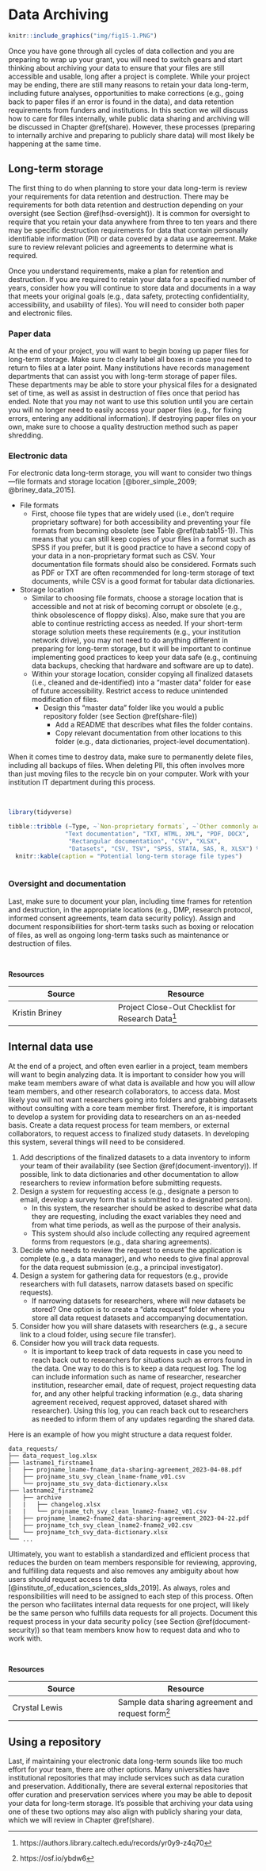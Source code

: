 # Data Archiving {#store-long}

```r

knitr::include_graphics("img/fig15-1.PNG")

```

Once you have gone through all cycles of data collection and you are preparing to wrap up your grant, you will need to switch gears and start thinking about archiving your data to ensure that your files are still accessible and usable, long after a project is complete. While your project may be ending, there are still many reasons to retain your data long-term, including future analyses, opportunities to make corrections (e.g., going back to paper files if an error is found in the data), and data retention requirements from funders and institutions. In this section we will discuss how to care for files internally, while public data sharing and archiving will be discussed in Chapter \@ref(share). However, these processes (preparing to internally archive and preparing to publicly share data) will most likely be happening at the same time.

## Long-term storage

The first thing to do when planning to store your data long-term is review your requirements for data retention and destruction. There may be requirements for both data retention and destruction depending on your oversight (see Section \@ref(hsd-oversight)). It is common for oversight to require that you retain your data anywhere from three to ten years and there may be specific destruction requirements for data that contain personally identifiable information (PII) or data covered by a data use agreement. Make sure to review relevant policies and agreements to determine what is required.

Once you understand requirements, make a plan for retention and destruction. If you are required to retain your data for a specified number of years, consider how you will continue to store data and documents in a way that meets your original goals (e.g., data safety, protecting confidentiality, accessibility, and usability of files). You will need to consider both paper and electronic files.

### Paper data

At the end of your project, you will want to begin boxing up paper files for long-term storage. Make sure to clearly label all boxes in case you need to return to files at a later point. Many institutions have records management departments that can assist you with long-term storage of paper files. These departments may be able to store your physical files for a designated set of time, as well as assist in destruction of files once that period has ended. Note that you may not want to use this solution until you are certain you will no longer need to easily access your paper files (e.g., for fixing errors, entering any additional information). If destroying paper files on your own, make sure to choose a quality destruction method such as paper shredding.

### Electronic data

For electronic data long-term storage, you will want to consider two things---file formats and storage location [@borer_simple_2009; @briney_data_2015].

- File formats  
  - First, choose file types that are widely used (i.e., don't require proprietary software) for both accessibility and preventing your file formats from becoming obsolete (see Table \@ref(tab:tab15-1)). This means that you can still keep copies of your files in a format such as SPSS if you prefer, but it is good practice to have a second copy of your data in a non-proprietary format such as CSV. Your documentation file formats should also be considered. Formats such as PDF or TXT are often recommended for long-term storage of text documents, while CSV is a good format for tabular data dictionaries.  
- Storage location  
  - Similar to choosing file formats, choose a storage location that is accessible and not at risk of becoming corrupt or obsolete (e.g., think obsolescence of floppy disks). Also, make sure that you are able to continue restricting access as needed. If your short-term storage solution meets these requirements (e.g., your institution network drive), you may not need to do anything different in preparing for long-term storage, but it will be important to continue implementing good practices to keep your data safe (e.g., continuing data backups, checking that hardware and software are up to date).   
  - Within your storage location, consider copying all finalized datasets (i.e., cleaned and de-identified) into a "master data" folder for ease of future accessibility. Restrict access to reduce unintended modification of files.  
    - Design this "master data" folder like you would a public repository folder (see Section \@ref(share-file))  
      - Add a README that describes what files the folder contains.  
      - Copy relevant documentation from other locations to this folder (e.g., data dictionaries, project-level documentation).  

When it comes time to destroy data, make sure to permanently delete files, including all backups of files. When deleting PII, this often involves more than just moving files to the recycle bin on your computer. Work with your institution IT department during this process.

<br>    
```r

library(tidyverse)

tibble::tribble (~Type, ~`Non-proprietary formats`, ~`Other commonly accepted formats`,
                "Text documentation", "TXT, HTML, XML", "PDF, DOCX",
                 "Rectangular documentation", "CSV", "XLSX",
                 "Datasets", "CSV, TSV", "SPSS, STATA, SAS, R, XLSX") %>%
  knitr::kable(caption = "Potential long-term storage file types")
  
```

### Oversight and documentation

Last, make sure to document your plan, including time frames for retention and destruction, in the appropriate locations (e.g., DMP, research protocol, informed consent agreements, team data security policy). Assign and document responsibilities for short-term tasks such as boxing or relocation of files, as well as ongoing long-term tasks such as maintenance or destruction of files.

<br>

**Resources**

|Source|Resource|
|--------|-----------|
|Kristin Briney |Project Close-Out Checklist for Research Data^[https://authors.library.caltech.edu/records/yr0y9-z4q70]|

## Internal data use {#store-long-use}

At the end of a project, and often even earlier in a project, team members will want to begin analyzing data. It is important to consider how you will make team members aware of what data is available and how you will allow team members, and other research collaborators, to access data. Most likely you will not want researchers going into folders and grabbing datasets without consulting with a core team member first. Therefore, it is important to develop a system for providing data to researchers on an as-needed basis. Create a data request process for team members, or external collaborators, to request access to finalized study datasets. In developing this system, several things will need to be considered.

1. Add descriptions of the finalized datasets to a data inventory to inform your team of their availability (see Section \@ref(document-inventory)). If possible, link to data dictionaries and other documentation to allow researchers to review information before submitting requests.  
2. Design a system for requesting access (e.g., designate a person to email, develop a survey form that is submitted to a designated person).
    - In this system, the researcher should be asked to describe what data they are requesting, including the exact variables they need and from what time periods, as well as the purpose of their analysis.
    - This system should also include collecting any required agreement forms from requestors (e.g., data sharing agreements).
3. Decide who needs to review the request to ensure the application is complete (e.g., a data manager), and who needs to give final approval for the data request submission (e.g., a principal investigator).
4. Design a system for gathering data for requestors (e.g., provide researchers with full datasets, narrow datasets based on specific requests).
    - If narrowing datasets for researchers, where will new datasets be stored? One option is to create a "data request" folder where you store all data request datasets and accompanying documentation.
5. Consider how you will share datasets with researchers (e.g., a secure link to a cloud folder, using secure file transfer).
6. Consider how you will track data requests.
    - It is important to keep track of data requests in case you need to reach back out to researchers for situations such as errors found in the data. One way to do this is to keep a data request log. The log can include information such as name of researcher, researcher institution, researcher email, date of request, project requesting data for, and any other helpful tracking information (e.g., data sharing agreement received, request approved, dataset shared with researcher). Using this log, you can reach back out to researchers as needed to inform them of any updates regarding the shared data.

Here is an example of how you might structure a data request folder.
  
```
data_requests/
├── data_request_log.xlsx
├── lastname1_firstname1
|   ├── projname_lname-fname_data-sharing-agreement_2023-04-08.pdf
│   ├── projname_stu_svy_clean_lname-fname_v01.csv
│   └── projname_stu_svy_data-dictionary.xlsx
├── lastname2_firstname2
│   ├── archive
│   |   ├── changelog.xlsx
|   |   └── projname_tch_svy_clean_lname2-fname2_v01.csv
|   ├── projname_lname2-fname2_data-sharing-agreement_2023-04-22.pdf
│   ├── projname_tch_svy_clean_lname2-fname2_v02.csv
|   └── projname_tch_svy_data-dictionary.xlsx
└── ...

```

Ultimately, you want to establish a standardized and efficient process that reduces the burden on team members responsible for reviewing, approving, and fulfilling data requests and also removes any ambiguity about how users should request access to data [@institute_of_education_sciences_slds_2019]. As always, roles and responsibilities will need to be assigned to each step of this process. Often the person who facilitates internal data requests for one project, will likely be the same person who fulfills data requests for all projects. Document this request process in your data security policy (see Section \@ref(document-security)) so that team members know how to request data and who to work with.

<br>

**Resources**

|Source|Resource|
|--------|-----------|
|Crystal Lewis |Sample data sharing agreement and request form^[https://osf.io/ybdw6]|


## Using a repository

Last, if maintaining your electronic data long-term sounds like too much effort for your team, there are other options. Many universities have institutional repositories that may include services such as data curation and preservation. Additionally, there are several external repositories that offer curation and preservation services where you may be able to deposit your data for long-term storage. It's possible that archiving your data using one of these two options may also align with publicly sharing your data, which we will review in Chapter \@ref(share).
  